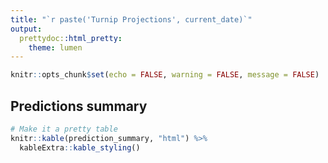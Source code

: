 ```yaml
---
title: "`r paste('Turnip Projections', current_date)`"
output:   
  prettydoc::html_pretty:
    theme: lumen
---
```


```r
knitr::opts_chunk$set(echo = FALSE, warning = FALSE, message = FALSE)
```

## Predictions summary

```r
# Make it a pretty table
knitr::kable(prediction_summary, "html") %>% 
  kableExtra::kable_styling() 
```


